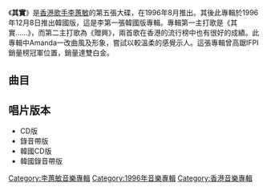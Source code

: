 {{unreferenced|time=2019-04-04T14:53:52+00:00}}
{{Album infobox | <!-- See Wikipedia:WikiProject_Albums -->
|  Name        = 其實
|  Type        = [[專輯|專輯]]
|  Artist      = [[李蕙敏|李蕙敏]]
|  Cover       = 李蕙敏 其實.jpg
|  Released    = {{HKG-1959}}1996年8月<br>{{KOR}}1996年12月8日
|  Recorded    = 1996年
|  Genre       = [[粵語流行音樂|粵語流行音樂]]
|  Length      = 40:38
|  Label       = {{hlist|[[樂意唱片|樂意唱片]]|[[嘉音唱片|嘉音唱片]]}}
|  Last album  = [[我為我生存|我為我生存]]<br>（1996年）
|  This album  = '''其實'''<br>（1996年）
|  Next album  = [[愛恨交纏_新曲+精選17首|愛恨交纏 新曲+精選17首]]<br>（1997年）
}}

《'''其實'''》是[[香港|香港]][[歌手|歌手]][[李蕙敏|李蕙敏]]的第五張大碟，在1996年8月推出。其後此專輯於1996年12月8日推出韓國版，這是李第一張韓國版專輯。專輯第一主打歌是《其實……》，而第二主打歌為《贈興》，兩首歌在香港的流行榜中也有很好的成績。此專輯中Amanda一改曲風及形象，嘗試以較溫柔的感覺示人。這張專輯曾高踞IFPI銷量榜冠軍位置，銷量達雙白金。

==曲目==
{{Tracklist
| collapsed = 
| headline = 
| font_size = 
| total_length = 40:44

| all_producer = [[葉健華|Keith Yip]]、[[麥皓輪|麥皓輪]]

| extra_column =

| title1 = Beginning
| music1 = [[葉健華|Keith Yip]]<br>[[麥皓輪|麥皓輪]]<br>[[Stephen_Cheung|Stephen Cheung]]<br>[[曾加謀|曾加謀]]
| arranger1 = 麥皓輪
| note1 = Instrumental
| longnote1 = 
| length1 = 1:48

| title2 = 贈興
| music2 = 曾加謀
| lyrics2 = [[林夕|林夕]]
| arranger2 = 麥皓輪
| longnote2 = 第二主打歌
| length2 = 3:47

| title3 = 別離開
| music3 = [[Sam_Leung|Sam Leung]]
| lyrics3 = [[張美賢|張美賢]]
| arranger3 = 麥皓輪
| longnote3 = 
| length3 = 4:28

| title4 = 特別嗜好
| music4 = Keith Yip<br>麥皓輪
| lyrics4 = [[李敏_(香港)|李敏]]
| arranger4 = 麥皓輪
| longnote4 = 
| length4 = 3:38

| title5 = 其實……
| music5 = [[黃家強|黃家強]]
| lyrics5 = 黃家強
| arranger5 = 麥皓輪
| longnote5 = 第一主打歌
| length5 = 3:39

| title6 = 別令我失眠
| music6 = Keith Yip
| lyrics6 = 李敏
| arranger6 = 麥皓輪
| longnote6 = 
| length6 = 3:42

| title7 = 原諒我犯錯
| music7 = Stephen Cheung
| lyrics7 = 張美賢
| arranger7 = 麥皓輪
| longnote7 = 第四主打歌
| length7 = 3:26

| title8 = 防線
| music8 = Keith Yip<br>麥皓輪
| lyrics8 = [[陳少琪|陳少琪]]
| arranger8 = 麥皓輪
| longnote8 = 
| length8 = 3:51

| title9 = 魔術
| music9 = [[譚國政|譚國政]]
| lyrics9 = 李敏
| arranger9 = 麥皓輪
| longnote9 = 國語版本為《醒醒》
| length9 = 3:05

| title10 = 愛我之前想清楚
| music10 = 黃家強
| lyrics10 = [[黃偉文|黃偉文]]
| arranger10 = Keith Yip<br>麥皓輪
| longnote10 = 第三主打歌
| length10 = 3:32

| title11 = 溫泉
| music11 = [[西村由紀江|西村由紀江]]
| lyrics11 = [[傅振明|傅振明]]
| arranger11 = 麥皓輪
| longnote11 = 改編自[[西村由紀江|西村由紀江]]的《The Sea Dreams A Dream ~海は夢をみている~》
| length11 = 3:40

| title12 = Reprise #2
| music12 = Keith Yip<br>麥皓輪<br>Stephen Cheung<br>曾加謀
| arranger12 = 麥皓輪
| note12 = Instrumental
| longnote12 = 
| length12 = 2:02
}}

== 唱片版本 ==
*CD版
*錄音帶版
*韓國CD版
*韓國錄音帶版

{{李蕙敏}}

[[Category:李蕙敏音樂專輯|Category:李蕙敏音樂專輯]]
[[Category:1996年音樂專輯|Category:1996年音樂專輯]]
[[Category:香港音樂專輯|Category:香港音樂專輯]]